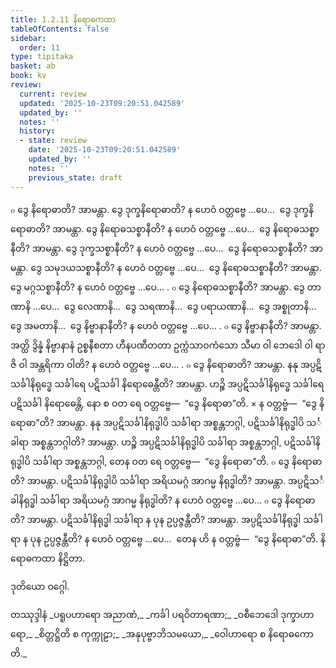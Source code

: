 ```yaml
---
title: 1.2.11 နိရောဓကထာ
tableOfContents: false
sidebar:
  order: 11
type: tipitaka
basket: ab
book: kv
review:
  current: review
  updated: '2025-10-23T09:20:51.042589'
  updated_by: ''
  notes: ''
  history:
  - state: review
    date: '2025-10-23T09:20:51.042589'
    updated_by: ''
    notes: ''
    previous_state: draft
---
```



<ReviewStatus review={frontmatter.review} showDetails={true} />

<HypothesisAnnotation frontmatter={frontmatter} />

<DynamicBreadcrumb />

<Division number="353" book="kv" e="ch" v="32" p="173">

<Paragraph number="1072" book="kv">
๐ ဒွေ နိရောဓာတိ? အာမန္တာ. ဒွေ ဒုက္ခနိရောဓာတိ? န ဟေဝံ ဝတ္တဗ္ဗေ …ပေ…  ဒွေ ဒုက္ခနိရောဓာတိ? အာမန္တာ. ဒွေ နိရောဓသစ္စာနီတိ? န ဟေဝံ ဝတ္တဗ္ဗေ …ပေ…  ဒွေ နိရောဓသစ္စာနီတိ? အာမန္တာ. ဒွေ ဒုက္ခသစ္စာနီတိ? န ဟေဝံ ဝတ္တဗ္ဗေ …ပေ…  ဒွေ နိရောဓသစ္စာနီတိ? အာမန္တာ. ဒွေ သမုဒယသစ္စာနီတိ? န ဟေဝံ ဝတ္တဗ္ဗေ …ပေ…  ဒွေ နိရောဓသစ္စာနီတိ? အာမန္တာ. ဒွေ မဂ္ဂသစ္စာနီတိ? န ဟေဝံ ဝတ္တဗ္ဗေ …ပေ… .
</Paragraph>

<Paragraph number="1073" book="kv">
๐ ဒွေ နိရောဓသစ္စာနီတိ? အာမန္တာ. ဒွေ တာဏာနိ …ပေ…  ဒွေ လေဏာနိ…  ဒွေ သရဏာနိ…  ဒွေ ပရာယဏာနိ…  ဒွေ အစ္စုတာနိ…  ဒွေ အမတာနိ…  ဒွေ နိဗ္ဗာနာနီတိ? န ဟေဝံ ဝတ္တဗ္ဗေ …ပေ… .
</Paragraph>

<Paragraph number="1074" book="kv">
๐ ဒွေ နိဗ္ဗာနာနီတိ? အာမန္တာ. အတ္ထိ ဒွိန္နံ နိဗ္ဗာနာနံ ဥစ္စနီစတာ ဟီနပဏီတတာ ဥက္ကံသာဝကံသော သီမာ ဝါ ဘေဒေါ ဝါ ရာဇိ ဝါ အန္တရိကာ ဝါတိ? န ဟေဝံ ဝတ္တဗ္ဗေ …ပေ… .
</Paragraph>

<Paragraph number="1075" book="kv">
๐ ဒွေ နိရောဓာတိ? အာမန္တာ. နနု အပ္ပဋိသင်္ခါနိရုဒ္ဓေ သင်္ခါရေ ပဋိသင်္ခါ နိရောဓေန္တီတိ? အာမန္တာ. ဟဉ္စိ အပ္ပဋိသင်္ခါနိရုဒ္ဓေ သင်္ခါရေ ပဋိသင်္ခါ နိရောဓေန္တိ, နော စ ဝတ ရေ ဝတ္တဗ္ဗေ—  “ဒွေ နိရောဓာ”တိ.
</Paragraph>

<Paragraph number="1076" book="kv">
× န ဝတ္တဗ္ဗံ—  “ဒွေ နိရောဓာ”တိ? အာမန္တာ. နနု အပ္ပဋိသင်္ခါနိရုဒ္ဓါပိ သင်္ခါရာ အစ္စန္တဘဂ္ဂါ, ပဋိသင်္ခါနိရုဒ္ဓါပိ သင်္ခါရာ အစ္စန္တဘဂ္ဂါတိ? အာမန္တာ. ဟဉ္စိ အပ္ပဋိသင်္ခါနိရုဒ္ဓါပိ သင်္ခါရာ အစ္စန္တဘဂ္ဂါ, ပဋိသင်္ခါနိရုဒ္ဓါပိ သင်္ခါရာ အစ္စန္တဘဂ္ဂါ, တေန ဝတ ရေ ဝတ္တဗ္ဗေ—  “ဒွေ နိရောဓာ”တိ.
</Paragraph>

<Paragraph number="1077" book="kv">
๐ ဒွေ နိရောဓာတိ? အာမန္တာ. ပဋိသင်္ခါနိရုဒ္ဓါပိ သင်္ခါရာ အရိယမဂ္ဂံ အာဂမ္မ နိရုဒ္ဓါတိ? အာမန္တာ. အပ္ပဋိသင်္ခါနိရုဒ္ဓါ သင်္ခါရာ အရိယမဂ္ဂံ အာဂမ္မ နိရုဒ္ဓါတိ? န ဟေဝံ ဝတ္တဗ္ဗေ …ပေ…
</Paragraph>

<Paragraph number="1078" book="kv">
๐ ဒွေ နိရောဓာတိ? အာမန္တာ. ပဋိသင်္ခါနိရုဒ္ဓါ သင်္ခါရာ န ပုန ဥပ္ပဇ္ဇန္တီတိ? အာမန္တာ. အပ္ပဋိသင်္ခါနိရုဒ္ဓါ သင်္ခါရာ န ပုန ဥပ္ပဇ္ဇန္တီတိ? န ဟေဝံ ဝတ္တဗ္ဗေ …ပေ…  တေန ဟိ န ဝတ္တဗ္ဗံ—  “ဒွေ နိရောဓာ”တိ.

</Paragraph>
</Division>

<Paragraph number="1079" type="center" book="kv">
နိရောဓကထာ နိဋ္ဌိတာ.

  
ဒုတိယော ဝဂ္ဂေါ.



</Paragraph>

<Paragraph number="1080" type="center" book="kv">
တဿုဒ္ဒါနံ


</Paragraph>

<Paragraph number="1081" type="verses" book="kv">
_ပရူပဟာရော အညာဏံ,_  
_ကင်္ခါ ပရဝိတာရဏာ;_  
_ဝစီဘေဒေါ ဒုက္ခာဟာရော,_  
_စိတ္တဋ္ဌိတိ စ ကုက္ကုဠာ;_  
_အနုပုဗ္ဗာဘိသမယော,_  
_ဝေါဟာရော စ နိရောဓကောတိ._
</Paragraph>